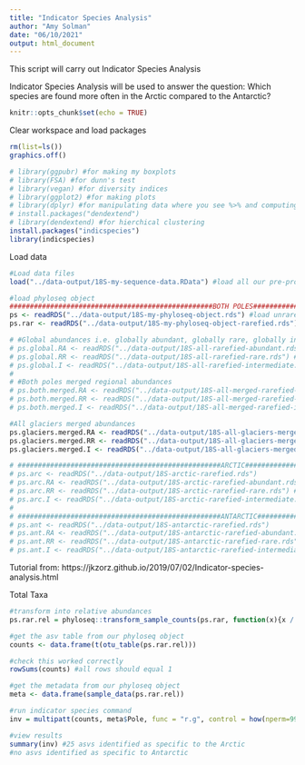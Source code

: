 ```yaml
---
title: "Indicator Species Analysis"
author: "Amy Solman"
date: "06/10/2021"
output: html_document
---
```

This script will carry out Indicator Species Analysis 

Indicator Species Analysis will be used to answer the question:
Which species are found more often in the Arctic compared to the Antarctic?


```r
knitr::opts_chunk$set(echo = TRUE)
```

Clear workspace and load packages
```r
rm(list=ls())
graphics.off()

# library(ggpubr) #for making my boxplots
# library(FSA) #for dunn's test
# library(vegan) #for diversity indices
# library(ggplot2) #for making plots
# library(dplyr) #for manipulating data where you see %>% and computing summary stats
# install.packages("dendextend")
# library(dendextend) #for hierchical clustering
install.packages("indicspecies")
library(indicspecies)

```

Load data 
```r
#Load data files
load("../data-output/18S-my-sequence-data.RData") #load all our pre-processed data files

#load phyloseq object
##################################################BOTH POLES#################################################
ps <- readRDS("../data-output/18S-my-phyloseq-object.rds") #load unrarefied phyloseq object
ps.rar <- readRDS("../data-output/18S-my-phyloseq-object-rarefied.rds") #load rarefied phyloseq objectcol

# #Global abundances i.e. globally abundant, globally rare, globally intermediate
# ps.global.RA <- readRDS("../data-output/18S-all-rarefied-abundant.rds") #load rarefied globally abundant phyloseq object
# ps.global.RR <- readRDS("../data-output/18S-all-rarefied-rare.rds") #load rarefied globally rare phyloseq object
# ps.global.I <- readRDS("../data-output/18S-all-rarefied-intermediate.rds") #load rarefied globally abundant phyloseq object
# 
# #Both poles merged regional abundances
# ps.both.merged.RA <- readRDS("../data-output/18S-all-merged-rarefied-abundant.rds") #merged poles abundant phyloseq object
# ps.both.merged.RR <- readRDS("../data-output/18S-all-merged-rarefied-rare.rds") #merged poles rare phyloseq object
# ps.both.merged.I <- readRDS("../data-output/18S-all-merged-rarefied-intermediate.rds") #merged poles intermediate phyloseq object

#All glaciers merged abundances
ps.glaciers.merged.RA <- readRDS("../data-output/18S-all-glaciers-merged-rarefied-abundant.rds") #merged glaciers abundant phyloseq object
ps.glaciers.merged.RR <- readRDS("../data-output/18S-all-glaciers-merged-rarefied-rare.rds") #merged glaciers rare phyloseq object
ps.glaciers.merged.I <- readRDS("../data-output/18S-all-glaciers-merged-rarefied-intermediate.rds") #merged glaciers intermediate phyloseq object

# ##################################################ARCTIC#################################################
# ps.arc <- readRDS("../data-output/18S-arctic-rarefied.rds")
# ps.arc.RA <- readRDS("../data-output/18S-arctic-rarefied-abundant.rds") #load rarefied arctic abundant phyloseq object
# ps.arc.RR <- readRDS("../data-output/18S-arctic-rarefied-rare.rds") #load rarefied arctic rare phyloseq object
# ps.arc.I <- readRDS("../data-output/18S-arctic-rarefied-intermediate.rds") #load rarefied arctic intermediate phyloseq object
# 
# ##################################################ANTARCTIC#################################################
# ps.ant <- readRDS("../data-output/18S-antarctic-rarefied.rds")
# ps.ant.RA <- readRDS("../data-output/18S-antarctic-rarefied-abundant.rds") #load rarefied antarctic abundant phyloseq object
# ps.ant.RR <- readRDS("../data-output/18S-antarctic-rarefied-rare.rds") #load rarefied antarctic rare phyloseq object
# ps.ant.I <- readRDS("../data-output/18S-antarctic-rarefied-intermediate.rds") #load rarefied antarctic intermediate phyloseq object
```

Tutorial from: https://jkzorz.github.io/2019/07/02/Indicator-species-analysis.html 

Total Taxa
```r
#transform into relative abundances
ps.rar.rel = phyloseq::transform_sample_counts(ps.rar, function(x){x / sum(x)})

#get the asv table from our phyloseq object
counts <- data.frame(t(otu_table(ps.rar.rel)))

#check this worked correctly
rowSums(counts) #all rows should equal 1

#get the metadata from our phyloseq object
meta <- data.frame(sample_data(ps.rar.rel))

#run indicator species command
inv = multipatt(counts, meta$Pole, func = "r.g", control = how(nperm=999))

#view results
summary(inv) #25 asvs identified as specific to the Arctic
#no asvs identified as specific to Antarctic
```